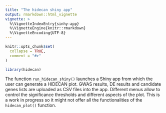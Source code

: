 ```yaml
---
title: "The hidecan shiny app"
output: rmarkdown::html_vignette
vignette: >
  %\VignetteIndexEntry{sinhy-app}
  %\VignetteEngine{knitr::rmarkdown}
  %\VignetteEncoding{UTF-8}
---
```


```r
knitr::opts_chunk$set(
  collapse = TRUE,
  comment = "#>"
)
```

```r
library(hidecan)
```

The function `run_hidecan_shiny()` launches a Shiny app from which the user can generate a HIDECAN plot. GWAS results, DE results and candidate genes lists are uploaded as CSV files into the app. Different menus allow to control the significance thresholds and different aspects of the plot. This is a work in progress so it might not offer all the functionalities of the `hidecan_plot()` function.
